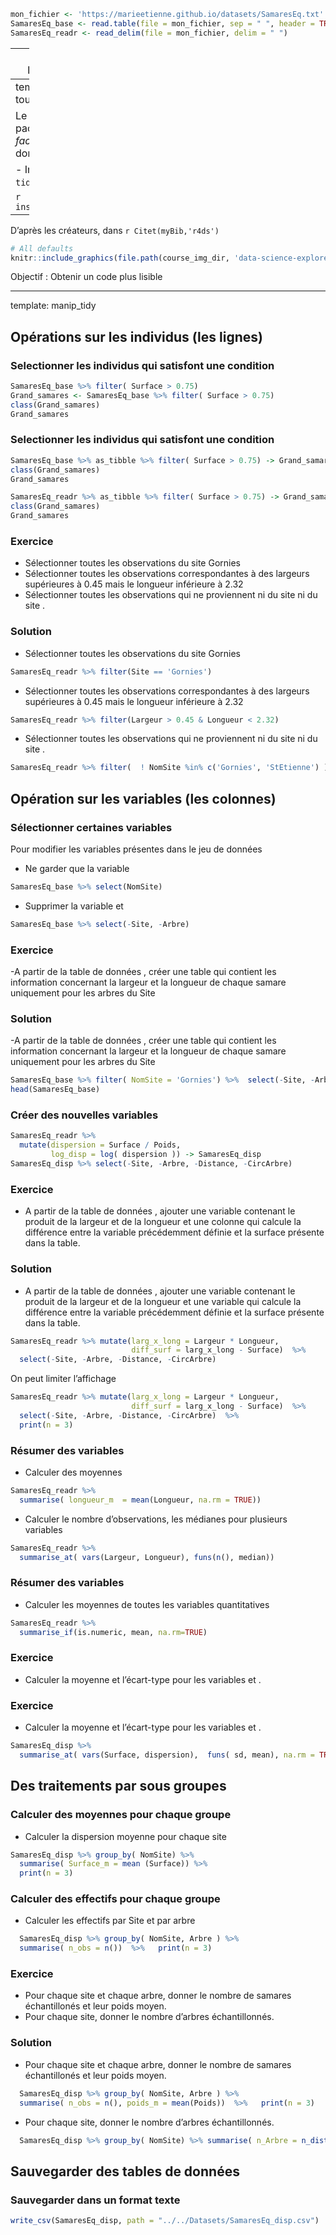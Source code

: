 
```r
mon_fichier <- 'https://marieetienne.github.io/datasets/SamaresEq.txt'
SamaresEq_base <- read.table(file = mon_fichier, sep = " ", header = TRUE, dec = '.')
SamaresEq_readr <- read_delim(file = mon_fichier, delim = " ")
```

---
name: manip_tidy
# Manipulation de données

---
template: manip_tidy 
## Un tour dans le tidyverse


Le `tidyverse` est ensemble de packages développés pour *faciliter*  la manipulation de données dans `R`.

-  Installer le package `tidyverse`.

```r
install.packages("tidyverse")
```

--

D'après les créateurs,  dans `r Citet(myBib,'r4ds')`


```r
# All defaults
knitr::include_graphics(file.path(course_img_dir, 'data-science-explore.png.png'))
```

Objectif : Obtenir un code plus lisible

---
template: manip_tidy 


## Opérations sur les individus (les lignes)

###  Selectionner les individus qui satisfont une condition
\alert{ \texttt{filter}}

```r
SamaresEq_base %>% filter( Surface > 0.75) 
Grand_samares <- SamaresEq_base %>% filter( Surface > 0.75) 
class(Grand_samares)
Grand_samares
```


### Selectionner les individus qui satisfont une condition
\alert{ \texttt{filter}}

```r
SamaresEq_base %>% as_tibble %>% filter( Surface > 0.75) -> Grand_samares
class(Grand_samares)
Grand_samares
```

```r
SamaresEq_readr %>% as_tibble %>% filter( Surface > 0.75) -> Grand_samares
class(Grand_samares)
Grand_samares
```



### Exercice
- Sélectionner toutes les observations du site Gornies
- Sélectionner toutes les observations correspondantes à des largeurs supérieures à 0.45 mais le longueur inférieure à 2.32
- Sélectionner toutes les observations qui ne proviennent ni du site \texttt{Gornies} ni du site \texttt{StEtienne}.



### Solution
\alert{ \texttt{filter}}

- Sélectionner toutes les observations du site Gornies


```r
SamaresEq_readr %>% filter(Site == 'Gornies')
```


- Sélectionner toutes les observations correspondantes à des largeurs supérieures à 0.45 mais le longueur inférieure à 2.32

```r
SamaresEq_readr %>% filter(Largeur > 0.45 & Longueur < 2.32)
```


- Sélectionner toutes les observations qui ne proviennent ni du site \texttt{Gornies} ni du site \texttt{StEtienne}.



```r
SamaresEq_readr %>% filter(  ! NomSite %in% c('Gornies', 'StEtienne') )
```


## Opération sur les variables (les colonnes)


### Sélectionner certaines variables

\alert{ \texttt{select}}

Pour modifier les variables présentes dans le jeu de données

- Ne garder que la variable \texttt{NomSite}

```r
SamaresEq_base %>% select(NomSite)
```

- Supprimer la variable  \texttt{Site} et \texttt{Arbre}

```r
SamaresEq_base %>% select(-Site, -Arbre)
```


### Exercice
\alert{ \texttt{select}}

  -A partir de la table de données \texttt{SamaresEq\_base}, créer une table \texttt{SamaresEq\_base\_gornies} qui contient les information concernant la largeur et la longueur de chaque samare uniquement pour les  arbres du Site \texttt{Gornies}


### Solution
\alert{ \texttt{select}}

  -A partir de la table de données \texttt{SamaresEq\_base}, créer une table \texttt{SamaresEq\_base\_gornies} qui contient les information concernant la largeur et la longueur de chaque samare uniquement pour les  arbres du Site \texttt{Gornies}

```r
SamaresEq_base %>% filter( NomSite = 'Gornies') %>%  select(-Site, -Arbre) -> SamaresEq_base_gornies
head(SamaresEq_base)
```


###  Créer des nouvelles variables
\alert{ \texttt{mutate}}

```r
SamaresEq_readr %>% 
  mutate(dispersion = Surface / Poids, 
         log_disp = log( dispersion )) -> SamaresEq_disp
SamaresEq_disp %>% select(-Site, -Arbre, -Distance, -CircArbre)
```

### Exercice
\alert{ \texttt{mutate}}

- A partir de la table de données \texttt{SamaresEq\_readr}, ajouter une variable \texttt{larg\_x\_long} contenant le produit de la largeur et de la longueur et une colonne  \texttt{diff\_surf} qui calcule la différence entre la variable précédemment définie et la surface présente dans la table.




### Solution
\alert{ \texttt{select}}

- A partir de la table de données \texttt{SamaresEq\_readr}, ajouter une variable \texttt{larg\_x\_long} contenant le produit de la largeur et de la longueur et une variable  \texttt{diff\_surf} qui calcule la différence entre la variable précédemment définie et la surface présente dans la table.

```r
SamaresEq_readr %>% mutate(larg_x_long = Largeur * Longueur,
                           diff_surf = larg_x_long - Surface)  %>%
  select(-Site, -Arbre, -Distance, -CircArbre)
```

On peut limiter l'affichage

```r
SamaresEq_readr %>% mutate(larg_x_long = Largeur * Longueur,
                           diff_surf = larg_x_long - Surface)  %>%
  select(-Site, -Arbre, -Distance, -CircArbre)  %>%
  print(n = 3)

```

### Résumer des variables
\alert{ \texttt{summarise}}

- Calculer des moyennes

```r
SamaresEq_readr %>% 
  summarise( longueur_m  = mean(Longueur, na.rm = TRUE)) 

```

- Calculer le nombre d'observations, les  médianes pour plusieurs variables

```r
SamaresEq_readr %>% 
  summarise_at( vars(Largeur, Longueur), funs(n(), median)) 

```

### Résumer des variables
\alert{ \texttt{summarise}}

- Calculer les moyennes de toutes les variables quantitatives

```r
SamaresEq_readr %>% 
  summarise_if(is.numeric, mean, na.rm=TRUE) 
```

### Exercice
\alert{ \texttt{summarise}}

- Calculer la moyenne et l'écart-type pour les variables \texttt{Surface} et \texttt{disp}.



### Exercice
\alert{ \texttt{summarise}}

- Calculer la moyenne et l'écart-type pour les variables \texttt{Surface} et \texttt{dispersion}.


```r
SamaresEq_disp %>% 
  summarise_at( vars(Surface, dispersion),  funs( sd, mean), na.rm = TRUE) 
```


## Des traitements  par sous groupes

### Calculer des moyennes pour chaque groupe 
\alert{ \texttt{group\_by}}


- Calculer la dispersion moyenne pour chaque site

```r
SamaresEq_disp %>% group_by( NomSite) %>%
  summarise( Surface_m = mean (Surface)) %>%
  print(n = 3)
```

###  Calculer des effectifs pour chaque groupe 
\alert{ \texttt{group\_by}}


- Calculer les effectifs  par Site et par arbre

```r
  SamaresEq_disp %>% group_by( NomSite, Arbre ) %>%
  summarise( n_obs = n())  %>%   print(n = 3)
```

### Exercice


- Pour chaque site et chaque arbre, donner le nombre de samares échantillonés et leur poids moyen.
- Pour chaque site, donner le nombre d'arbres échantillonnés.


### Solution


- Pour chaque site et chaque arbre, donner le nombre de samares échantillonés et leur poids moyen.

```r
  SamaresEq_disp %>% group_by( NomSite, Arbre ) %>%
  summarise( n_obs = n(), poids_m = mean(Poids))  %>%   print(n = 3)
```


- Pour chaque site, donner le nombre d'arbres échantillonnés.

```r
  SamaresEq_disp %>% group_by( NomSite) %>% summarise( n_Arbre = n_distinct(Arbre))
```

## Sauvegarder des tables de données

### Sauvegarder dans un format texte
\alert{\texttt{write\_csv}}

```r
write_csv(SamaresEq_disp, path = "../../Datasets/SamaresEq_disp.csv")
```


<!-- ### Sauvegarder dans un format compressé utile à \R -->
<!-- \alert{\texttt{save}} -->

<!-- ```{r} -->
<!-- save(SamaresEq_disp, file =  "../../Datasets/SamaresEq_disp.Rdata") -->
<!-- ``` -->

<!-- On charge ce type de fichier avec la fonction load -->

<!-- ```{r} -->
<!-- load("../../Datasets/SamaresEq_disp.Rdata") -->
<!-- ``` -->

